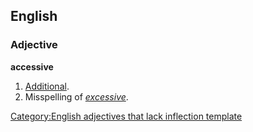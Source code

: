 ==English==
===Adjective===
'''accessive'''
#[[Additional]].
#Misspelling of ''[[excessive]]''.

[[Category:English adjectives that lack inflection template]]